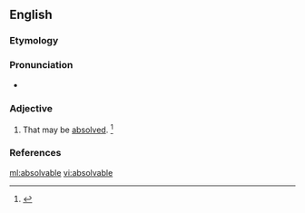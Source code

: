 ==English==

===Etymology===
{{suffix|absolve|able}}

===Pronunciation===
* {{a|US}} {{IPA|/æbˈzɑlv.ə.bl̩/|/əbˈzɑlv.ə.bl̩/}}

===Adjective===
{{en-adj|-}}

# That may be [[absolve]]d. {{defdate|First attested in the early 19<sup>th</sup> century.}}<ref name=SOED>{{R:SOED5|page=9}}</ref>

===References===
<references/>

[[ml:absolvable]]
[[vi:absolvable]]